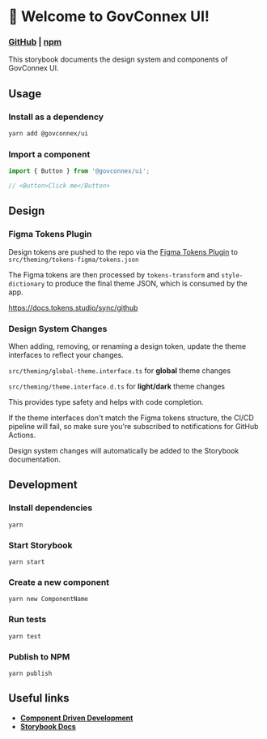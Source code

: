 
<Meta title="Introduction" />

# 🚀 Welcome to GovConnex UI!

### [**GitHub**](https://github.com/GovConnex/UI) | [**npm**](https://www.npmjs.com/package/@govconnex/ui)

This storybook documents the design system and components of GovConnex UI.

## Usage
### Install as a dependency
```bash
yarn add @govconnex/ui
```
### Import a component
```javascript
import { Button } from '@govconnex/ui';

// <Button>Click me</Button>
```

## Design
### Figma Tokens Plugin
Design tokens are pushed to the repo via the [Figma Tokens Plugin](https://www.figma.com/community/plugin/843461159747178978/Figma-Tokens) to ```src/theming/tokens-figma/tokens.json```

The Figma tokens are then processed by ```tokens-transform``` and ```style-dictionary``` to produce the final theme JSON, which is consumed by the app.

https://docs.tokens.studio/sync/github

### Design System Changes

When adding, removing, or renaming a design token, update the theme interfaces to reflect your changes.

```src/theming/global-theme.interface.ts``` for **global** theme changes

```src/theming/theme.interface.d.ts``` for **light/dark** theme changes

This provides type safety and helps with code completion.

If the theme interfaces don't match the Figma tokens structure, the CI/CD pipeline will fail,
so make sure you're subscribed to notifications for GitHub Actions.

Design system changes will automatically be added to the Storybook documentation.


## Development
### Install dependencies
```
yarn
```
### Start Storybook
```
yarn start
```
### Create a new component
```
yarn new ComponentName
```

### Run tests
```
yarn test
```
### Publish to NPM
```
yarn publish
```

## Useful links
* [**Component Driven Development**](https://componentdriven.org)
* [**Storybook Docs**](https://storybook.js.org)